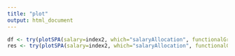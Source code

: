 ```yaml
---
title: "plot"
output: html_document
---
```


```r
df <- try(plotSPA(salary=index2, which="salaryAllocation", functionalGroup=unique(index2$functional_group), dataframe = TRUE, approved = approved), silent=TRUE)
res <- try(plotSPA(salary=index2, which="salaryAllocation", functionalGroup=unique(index2$functional_group), item=names(df)[j], approved = approved), silent=TRUE)
```
